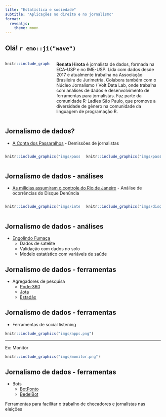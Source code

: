 ```yaml
---
title: "Estatística e sociedade"
subtitle: "Aplicações no direito e no jornalismo"
format:
  revealjs:
    theme: moon
---
```


## Olá! `r emo::ji("wave")` {.smaller}

:::: {.columns}

::: {.column width="30%"}

```r
knitr::include_graphics("imgs/renata.jpg")
```
:::

::: {.column width="70%"}
**Renata Hirota** é jornalista de dados, formada na ECA-USP e no IME-USP. Lida com dados desde 2017 e atualmente trabalha na Associação Brasileira de Jurimetria. Colabora também com o Núcleo Jornalismo / Volt Data Lab, onde trabalha com análises de dados e desenvolvimento de ferramentas para jornalistas. Faz parte da comunidade R-Ladies São Paulo, que promove a diversidade de gênero na comunidade da linguagem de programação R.

:::

::::

## Jornalismo de dados?

- [A Conta dos Passaralhos](https://passaralhos.voltdata.info/) - Demissões de jornalistas

:::: {.columns}
::: {.column width="50%"}
```r
knitr::include_graphics("imgs/passaralhos1.png")
```
:::
::: {.column width="50%"}
```r
knitr::include_graphics("imgs/passaralhos2.png")
```
:::
::::

## Jornalismo de dados - análises

- [As milícias assumiram o controle do Rio de Janeiro](https://theintercept.com/2018/04/05/milicia-controle-rio-de-janeiro/) - Análise de ocorrências do Disque Denúncia

:::: {.columns}
::: {.column width="50%"}
```r
knitr::include_graphics("imgs/intercept.png")
```
:::
::: {.column width="50%"}
```r
knitr::include_graphics("imgs/disquedenuncia.avif")
```
:::
::::

## Jornalismo de dados - análises

- [Engolindo Fumaça](https://infoamazonia.org/project/engolindo-fumaca/)
  - Dados de satélite
  - Validação com dados no solo
  - Modelo estatístico com variáveis de saúde

## Jornalismo de dados - ferramentas

- Agregadores de pesquisa
  - [Poder360](https://www.poder360.com.br/agregador-de-pesquisas/)
  - [Jota](https://data.jota.info/agregador/)
  - [Estadão](https://www.estadao.com.br/politica/eleicoes/agregador-pesquisa-eleitoral-2022/?cargo=presidencial&modalidade=todas&regiao=todas&turno=)

## Jornalismo de dados - ferramentas

- Ferramentas de social listening
```r
knitr::include_graphics("imgs/apps.png")
```

---

Ex: Monitor

```r
knitr::include_graphics("imgs/monitor.png")
```

## Jornalismo de dados - ferramentas

- Bots
  - [BotPonto](https://nucleo.jor.br/botponto/)
  - [BedelBot](https://nucleo.jor.br/bedelbot/)

Ferramentas para facilitar o trabalho de checadores e jornalistas nas eleições

